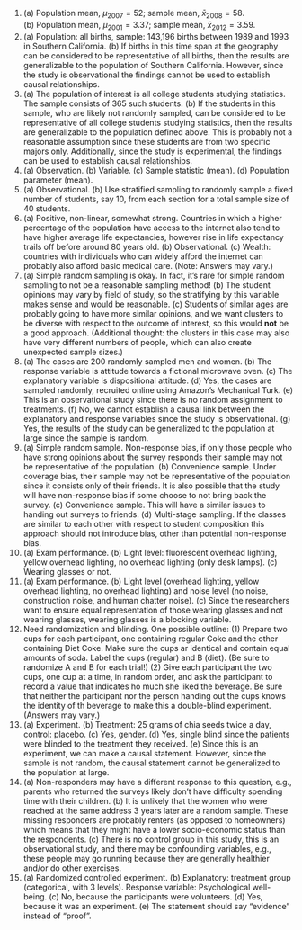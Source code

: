 1. \(a) Population mean, $\mu_{2007} = 52$; sample mean, $\bar{x}_{2008} = 58$. (b) Population mean, $\mu_{2001} = 3.37$; sample mean, $\bar{x}_{2012} = 3.59$.
\addtocounter{enumi}{1}

1. \(a) Population: all births, sample: 143,196 births between 1989 and 1993 in Southern California. (b) If births in this time span at the geography can be considered to be representative of all births, then the results are generalizable to the population of Southern California. However, since the study is observational the findings cannot be used to establish causal relationships.
\addtocounter{enumi}{1}

1. \(a) The population of interest is all college students studying statistics. The sample consists of 365 such students. (b) If the students in this sample, who are likely not randomly sampled, can be considered to be representative of all college students studying statistics, then the results are generalizable to the population defined above. This is probably not a reasonable assumption since these students are from two specific majors only. Additionally, since the study is experimental, the findings can be used to establish causal relationships.
\addtocounter{enumi}{1}

1. \(a) Observation. (b) Variable. (c) Sample statistic (mean).
    (d) Population parameter (mean).
\addtocounter{enumi}{1}

1. \(a) Observational. (b) Use stratified sampling to randomly sample a fixed number of students, say 10, from each section for a total sample size of 40 students.
\addtocounter{enumi}{1}

1. \(a) Positive, non-linear, somewhat strong. Countries in which a higher percentage of the population have access to the internet also tend to have higher average life expectancies, however rise in life expectancy trails off before around 80 years old. (b) Observational. (c) Wealth: countries with individuals who can widely afford the internet can probably also afford basic medical care. (Note: Answers may vary.)
\addtocounter{enumi}{1}

1. \(a) Simple random sampling is okay. In fact, it's rare for simple random sampling to not be a reasonable sampling method! (b) The student opinions may vary by field of study, so the stratifying by this variable makes sense and would be reasonable. (c) Students of similar ages are probably going to have more similar opinions, and we want clusters to be diverse with respect to the outcome of interest, so this would **not** be a good approach. (Additional thought: the clusters in this case may also have very different numbers of people, which can also create unexpected sample sizes.)
\addtocounter{enumi}{1}

1. \(a) The cases are 200 randomly sampled men and women. (b) The response variable is attitude towards a fictional microwave oven. (c) The explanatory variable is dispositional attitude. (d) Yes, the cases are sampled randomly, recruited online using Amazon's Mechanical Turk. (e) This is an observational study since there is no random assignment to treatments. (f) No, we cannot establish a causal link between the explanatory and response variables since the study is observational. (g) Yes, the results of the study can be generalized to the population at large since the sample is random.
\addtocounter{enumi}{1}

1. \(a) Simple random sample. Non-response bias, if only those people who have strong opinions about the survey responds their sample may not be representative of the population. (b) Convenience sample. Under coverage bias, their sample may not be representative of the population since it consists only of their friends. It is also possible that the study will have non-response bias if some choose to not bring back the survey. (c) Convenience sample. This will have a similar issues to handing out surveys to friends. (d) Multi-stage sampling. If the classes are similar to each other with respect to student composition this approach should not introduce bias, other than potential non-response bias.
\addtocounter{enumi}{1}

1. \(a) Exam performance. (b) Light level: fluorescent overhead lighting, yellow overhead lighting, no overhead lighting (only desk lamps). (c) Wearing glasses or not.
\addtocounter{enumi}{1}

1. \(a) Exam performance. (b) Light level (overhead lighting, yellow overhead lighting, no overhead lighting) and noise level (no noise, construction noise, and human chatter noise). (c) Since the researchers want to ensure equal representation of those wearing glasses and not wearing glasses, wearing glasses is a blocking variable.
\addtocounter{enumi}{1}

1. Need randomization and blinding. One possible outline: (1) Prepare two cups for each participant, one containing regular Coke and the other containing Diet Coke. Make sure the cups ar identical and contain equal amounts of soda. Label the cups (regular) and B (diet). (Be sure to randomize A and B for each trial!) (2) Give each participant the two cups, one cup at a time, in random order, and ask the participant to record a value that indicates ho much she liked the beverage. Be sure that neither the participant nor the person handing out the cups knows the identity of th beverage to make this a double-blind experiment. (Answers may vary.)
\addtocounter{enumi}{1}

1. \(a) Experiment. (b) Treatment: 25 grams of chia seeds twice a day, control: placebo. (c) Yes, gender. (d) Yes, single blind since the patients were blinded to the treatment they received. (e) Since this is an experiment, we can make a causal statement. However, since the sample is not random, the causal statement cannot be generalized to the population at large.
\addtocounter{enumi}{1}

1. \(a) Non-responders may have a different response to this question, e.g., parents who returned the surveys likely don't have difficulty spending time with their children. (b) It is unlikely that the women who were reached at the same address 3 years later are a random sample. These missing responders are probably renters (as opposed to homeowners) which means that they might have a lower socio-economic status than the respondents. (c) There is no control group in this study, this is an observational study, and there may be confounding variables, e.g., these people may go running because they are generally healthier and/or do other exercises.
\addtocounter{enumi}{1}

1. \(a) Randomized controlled experiment. (b) Explanatory: treatment group (categorical, with 3 levels). Response variable: Psychological well-being. (c) No, because the participants were volunteers. (d) Yes, because it was an experiment. (e) The statement should say "evidence" instead of "proof".
\addtocounter{enumi}{1}
